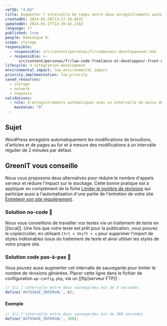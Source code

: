 ```yaml
---
refID: "4.02"
title: Augmenter l'intervalle de temps entre deux enregistrements automatiques
createdAt: 2024-01-20T13:17:16.663Z
updatedAt: 2024-01-27T12:30:42.216Z
language: fr
published: true
people: Dominique N.
scope: storage
responsible:
  - responsible: src/content/personas/fr/codeuseur-developpeuser.mdx
  - responsible: >-
      src/content/personas/fr/low-code-freelance-et-developpeur-front-end-d-agences.mdx
lifecycle: 4-integration-development
environmental_impact: low_environmental_impact
priority_implementation: low_priority
saved_resources:
  - storage
  - network
  - requests
validations:
  - rule: d'enregistrements automatiques avec un intervalle de moins de 6 min
    maxValue: "0"
---
```


## Sujet

WordPress enregistre automatiquement les modifications de brouillons, d'articles et de pages au fur et à mesure des modifications à un intervalle régulier de 2 minutes par défaut.

## GreenIT vous conseille

Nous vous proposons deux alternatives pour réduire le nombre d'appels serveur et réduire l'impact sur le stockage.
Cette bonne pratique est à appliquer en complément de la fiche [Limiter le nombre de révisions](./WP_4.03-limiter-le-nombre-de-revisions.md) qui participe aussi à l'automatisation d'une partie de l'entretien de votre site [Entretenir son site régulièrement](./WP_8.01-entretenir-son-site-regulierement.md).

### Solution no-code 🌱

Nous vous conseillons de travailler vos textes via un traitement de texte en \[\[local]]. Une fois que votre texte est prêt pour la publication, vous pouvez le copier/coller, en utilisant `Ctrl + Shift + v` pour supprimer l'import de styles indésirables issus du traitement de texte et ainsi utiliser les styles de votre propre site.

### Solution code pas-à-pas 🌱

Vous pouvez aussi augmenter cet intervalle de sauvegarde pour limiter le nombre de révisions générées.
Placer cette ligne dans le fichier de configuration `wp-config.php`, via un \[\[ftp|serveur FTP]] :

```php
// Ici l'intervalle entre deux sauvegardes est de X secondes
define('AUTOSAVE_INTERVAL', X);
```

#### Exemple

```php
// Ici l'intervalle entre deux sauvegardes est de 360 secondes
define('AUTOSAVE_INTERVAL', 360);
```
